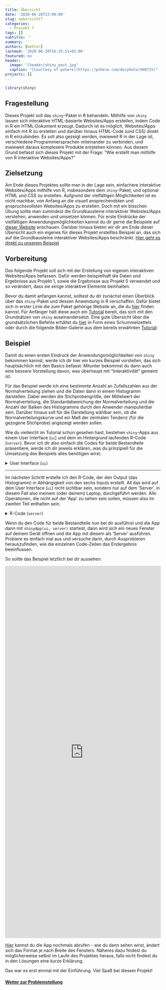 ```yaml
---
title: Übersicht
date: '2020-06-28T23:00:00'
slug: uebersicht7
categories:
  - Projekt 7
tags: []
subtitle: ''
summary: ''
authors: [mehler]
lastmod: '2020-06-28T16:35:51+02:00'
featured: no
header:
  image: "/header/shiny_post.jpg"
  caption: "[Courtesy of pxhere](https://pxhere.com/de/photo/948715)"
projects: []
---
```


```r
library(shiny)
```

## Fragestellung

Dieses Projekt soll das `shiny`-Paket in R behandeln. Mithilfe von `shiny` lassen sich interaktive HTML-basierte Websites/Apps erstellen, indem Code in R ein HTML-Dokument erzeugt. Dadurch ist es möglich, Websites/Apps einfach mit R zu erstellen und darüber hinaus HTML-Code (und CSS) direkt in R einzubinden. Es soll also gezeigt werden, inwieweit R in der Lage ist, verschiedene Programmiersprachen miteinander zu verbinden, und inwieweit daraus komplexere Produkte entstehen können. Aus diesem Grund befasst sich dieses Projekt mit der Frage: "Wie erstellt man mithilfe von R interaktive Websites/Apps?"

## Zielsetzung

Am Ende dieses Projektes sollte man in der Lage sein, einfachere interaktive Websites/Apps mithilfe von R, insbesondere dem `shiny`-Paket, und optional HTML und CSS zu erstellen. Aufgrund der vielfältigen Möglichkeiten ist es nicht machbar, von Anfang an die visuell ansprechendsten und anspruchsvollsten Websites/Apps zu erstellen. Doch mit ein bisschen Übung sollte man zumindest die Grundbausteine interaktiver Webistes/Apps verstehen, anwenden und umsetzen können. Für erste Eindrücke der vielfältigen Anwendungsmöglichkeiten kannst du dir gerne die Beispiele auf [dieser Website](https://shiny.rstudio.com/gallery/) anschauen. Darüber hinaus bieten wir dir am Ende dieser Übersicht auch ein eigenes für dieses Projekt erstelltes Beispiel an, das sich auf die Grundbausteine interaktiver Websites/Apps beschränkt. [Hier geht es direkt zu unserem Beispiel](https://martscht.shinyapps.io/project7_ex1/)

## Vorbereitung

Das folgende Projekt soll sich mit der Erstellung von eigenen interaktiven Websites/Apps befassen. Dafür werden beispielhaft die Daten und Ergebnisse aus Projekt 1, sowie die Ergebnisse aus Projekt 5 verwendet und so verändert, dass sie einige interaktive Elemente beinhalten.

Bevor du damit anfangen kannst, solltest du dir zunächst einen Überblick über das `shiny`-Paket und dessen Anwendung in R verschaffen. Dafür bietet sich in erster Linie die zum Paket gehörige Website an, die du [hier](https://shiny.rstudio.com/) finden kannst. Für Anfänger hält diese auch ein [Tutorial](https://shiny.rstudio.com/tutorial/) bereit, das sich mit den Grundsätzen von `shiny` auseinandersetzt. Eine gute Übersicht über die grundsätzlichen Befehle erhältst du [hier](https://rstudio.com/wp-content/uploads/2015/08/shiny-german.pdf) in Form eines Schummelzettels oder durch die folgende Bilder-Galerie aus dem bereits erwähnten [Tutorial](https://shiny.rstudio.com/tutorial/):

<center><blockquote class="imgur-embed-pub" lang="en" data-id="a/5sq03eJ" data-context="false" width=100%><a href="//imgur.com/a/5sq03eJ"></a></blockquote><script async src="//s.imgur.com/min/embed.js" charset="utf-8"></script></center>

## Beispiel

Damit du einen ersten Eindruck der Anwendungsmöglichkeiten von `shiny` bekommen kannst, werde ich dir hier ein kurzes Beispiel vorstellen, das sich hauptsächlich mit den Basics befasst. Mitunter bekommst du dann auch eine bessere Vorstellung davon, was überhaupt mit "Interaktivität" gemeint ist.

Für das Beispiel werde ich eine bestimmte Anzahl an Zufallszahlen aus der Normalverteilung ziehen und die Daten dann in einem Histogramm darstellen. Dabei werden die Stichprobengröße, der Mittelwert der Normalverteilung, die Standardabweichung der Normalverteilung und die Anzahl der Balken des Histogramms durch den Anwender manipulierbar sein. Darüber hinaus soll für die Darstellung wählbar sein, ob die Normalverteilungskurve und ein Maß der zentralen Tendenz (für die gezogene Stichprobe) angezeigt werden sollen.

Wie du vielleicht im Tutorial schon gesehen hast, bestehen `shiny`-Apps aus einem User Interface (`ui`) und dem im Hintergrund laufenden R-Code (`server`). Bevor ich dir also einfach die Codes für beide Bestandteile präsentiere, werde ich dir jeweils erklären, was du prinzipiell für die Umsetzung des Beispiels alles benötigen wirst.

<details><summary>User Interface (`ui`)</summary>
Das User Interface ist, wie es der Name schon sagt, der Teil der Website/App, den der Anwender zu Gesicht bekommt. In diesem Teil geht also es weniger darum, wie einzelne Inhalte entstehen, sondern darum, aus welchen Elementen die Website/App bestehen soll und wie diese angeordnet sein sollen.

Wie bereits erwähnt, soll diese Website/App den Anwender dazu befähigen, die Stichprobengröße, den Mittelwert, die Standardabweichung und die Anzahl der Balken auszuwählen sowie auch zu bestimmen, ob ein Maß der zentralen Tendenz und die Normalverteilungskurve abgebildet werden sollen. Dafür benutze ich zwei Schieberegler: einen für die Stichprobengröße und einen für die Anzahl der Balken. Des Weiteren brauche ich ein kleines Auswahlmenü für das Maß der zentralen Tendenz, jeweils ein Zahlen-Input-Feld für Mittelwert und Standardabweichung und Radiobuttons für das Hinzufügen der Normalverteilungskurve. Zusätzlich kann man hier auch noch einen 'ActionButton' einsetzen, um Aktualisierungen des Outputs (Histogramm) manuell auslösen zu können, sobald man bestimmte Eingaben vorgenommen hat. Letztlich muss man noch bestimmen, wo das Histogramm ausgegeben werden soll und schon ist man mit dem User Interface fertig. Zumindest fast... man hat zwar alle Bestandteile zusammen, doch diese müssen auch noch angeordnet werden. 

Der fertige R-Code könnte letztlich folgendermaßen aussehen:
```r
ui <- fluidPage(
  titlePanel(
    title = em(strong('Beispiel für die Übersicht in Projekt 7')),
    windowTitle = 'Beispiel für die Übersicht in Projekt 7'),
  hr(),
  plotOutput('Histogramm'),
  hr(),
  wellPanel(
    sliderInput(inputId = 'Stichprobengroesse',
                label = 'Stichprobengröße',
                value = 1000, min = 100, max = 10000, step = 100),
    sliderInput(inputId = 'Breaks',
                label = 'Balken im Histogramm',
                value = 10, min = 2, max = 100),
    fluidRow(
      column(6, numericInput(inputId = 'Mittelwert',
                             label = 'Mittelwert',
                             value = 100, min = -1000, max = 1000)),
      column(6, selectInput(inputId = 'Mass',
                            label = 'Maß der zentralen Tendenz (Stichprobe)',
                            choices = c('Kein Maß', 'Median', 'Mittelwert')))
    ),
    fluidRow(
      column(6, numericInput(inputId = 'Standardabweichung',
                             label = 'Standardabweichung',
                             value = 15, min = 0, max = 1000)),
      column(3, radioButtons(inputId = 'Normalverteilung',
                            label = 'Normalverteilungskurve einzeichnen',
                            inline = TRUE,
                            choices = c('Ja', 'Nein'),
                            selected = 'Nein')),
      column(3,
             br(),
             actionButton(inputId = 'Update',
                          label = 'Histogramm aktualisieren'))
    )
  ),
  hr()
)
```

Das User Interface kann man sich auch schon anschauen, indem man den folgenden Code ausführt:

```r
server <- function(input, output, session) {

}

shinyApp(ui, server)
```

Wie man sehen kann, liegen das Layout und die Input-Objekte bereits vor und können manipuliert werden. Jedoch fehlt im User Interface (`ui`) der Output, mit dem ich mich nun im zweiten Bestandteil (`server`) befassen werden.
</details>


***


Im nächsten Schritt erstelle ich den R-Code, der den Output (das Histogramm) in Abhängigkeit von den sechs Inputs erstellt. All das wird auf dem User Interface (`ui`) nicht sichtbar sein, sondern nur auf dem 'Server', in diesem Fall also meinem (oder deinem) Laptop, durchgeführt werden. Alle Operationen, die nicht auf der 'App' zu sehen sein sollen, müssen also im zweiten Teil enthalten sein. 

<details><summary>R-Code (`server`)</summary>

Die Frage, die sich nun erst einmal stellt, ist: Worauf muss ich eigentlich achten? Was muss ich machen?

Für eine vollständige Website/App brauche ich 'nur' noch das Histogramm. Dieses ist in zweierlei Hinsicht abhängig von den Inputs: Zum einen wird der Datensatz durch die Inputs `Stichprobengröße`, `Mittelwert` und `Standardabweichung` beeinflusst, zum anderen wird die Abbildung selbst durch die `Breaks`, das `Maß der zentralen Tendenz` und die `Normalverteilungskurve` beeinflusst.

Der R-Code dazu sieht folgendermaßen aus:

```r
server <- function(input, output, session) {
  rv <- reactiveValues(data = rnorm(1000, mean = 100, sd = 15))
  observeEvent(input$Update, {
    rv$data <- rnorm(input$Stichprobengroesse,
                     mean = input$Mittelwert,
                     sd = input$Standardabweichung)
  })
  output$Histogramm <- renderPlot({
    zentraleTendenz <- input$Mass
    Normalverteilungskurve <- input$Normalverteilung
    hist(rv$data, breaks = input$Breaks, freq = FALSE)
    if(Normalverteilungskurve == 'Ja'){
      curve(
        dnorm(x,
              mean = isolate(input$Mittelwert),
              sd = isolate(input$Standardabweichung)),
        add = TRUE, lwd = 3)
    }
    if(zentraleTendenz == 'Median'){
      abline(v = median(rv$data), lwd = 1, col = 'orange')
    } else if (zentraleTendenz == 'Mittelwert'){
      abline(v = mean(rv$data), lwd = 1, col = 'red')
    } else {}
  })
}
```

</details>

Wenn du den Code für beide Bestandteile nun bei dir ausführst und die App dann mit `shinyApp(ui, server)` startest, dann wird sich ein neues Fenster auf deinem Gerät öffnen und die App mit diesem als 'Server' ausführen. Probiere es einfach mal aus und versuche dann, durch Ausprobieren herauszufinden, wie die einzelnen Code-Zeilen das Endergebnis beeinflussen.

So sollte das Beispiel letztlich bei dir aussehen:

<iframe height="1200px" width="100%" frameborder="no" src="https://martscht.shinyapps.io/Projekt7_App0/"> </iframe>

[Hier](https://martscht.shinyapps.io/Projekt7_App0/) kannst du die App nochmals abrufen - wie du dann sehen wirst, ändert sich das Format je nach Breite des Fensters. Näheres dazu findest du möglicherweise selbst im Laufe des Projektes heraus, falls nicht findest du in den Lösungen eine kurze Erklärung.  

Das war es erst einmal mit der Einführung. Viel Spaß bei diesem Projekt!

#### [Weiter zur Problemstellung](/post/problemstellung7)
